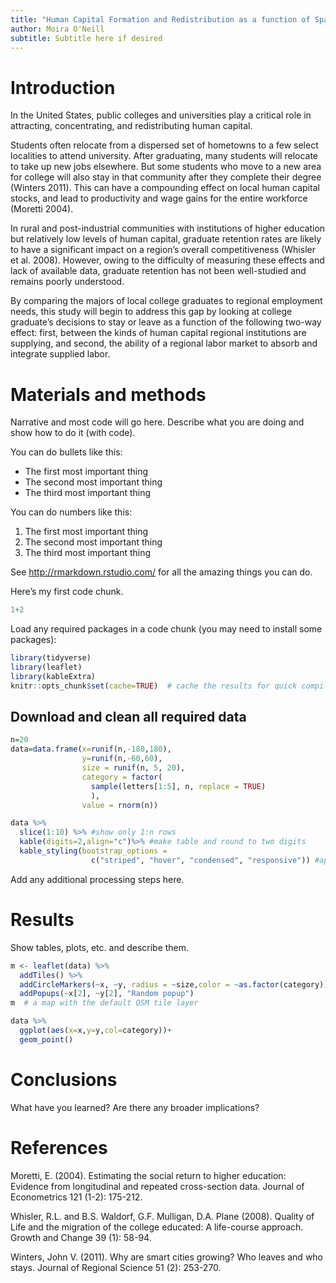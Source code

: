 ```yaml
---
title: "Human Capital Formation and Redistribution as a function of Spatial Skills Mismatch "
author: Moira O'Neill
subtitle: Subtitle here if desired
---
```


# Introduction

In the United States, public colleges and universities play a critical role in attracting, concentrating, and redistributing human capital. 

Students often relocate from a dispersed set of hometowns to a few select localities to attend university. After graduating, many students will relocate to take up new jobs elsewhere. But some students who move to a new area for college will also stay in that community after they complete their degree (Winters 2011). This can have a compounding effect on local human capital stocks, and lead to productivity and wage gains for the entire workforce (Moretti 2004).

In rural and post-industrial communities with institutions of higher education but relatively low levels of human capital, graduate retention rates are likely to have a significant impact on a region’s overall competitiveness (Whisler et al. 2008). However, owing to the difficulty of measuring these effects and lack of available data, graduate retention has not been well-studied and remains poorly understood.

By comparing the majors of local college graduates to regional employment needs, this study will begin to address this gap by looking at college graduate’s decisions to stay or leave as a function of the following two-way effect:  first, between the kinds of human capital regional institutions are supplying, and second, the ability of a regional labor market to absorb and integrate supplied labor.


# Materials and methods

Narrative and most code will go here.  Describe what you are doing and show how to do it (with code).

You can do bullets like this:

* The first most important thing
* The second most important thing
* The third most important thing

You can do numbers like this:

1. The first most important thing
2. The second most important thing
3. The third most important thing

See [http://rmarkdown.rstudio.com/](http://rmarkdown.rstudio.com/) for all the amazing things you can do.


Here's my first code chunk.
```r
1+2
```

Load any required packages in a code chunk (you may need to install some packages):

```r
library(tidyverse)
library(leaflet)
library(kableExtra)
knitr::opts_chunk$set(cache=TRUE)  # cache the results for quick compiling
```

## Download and clean all required data
```r
n=20
data=data.frame(x=runif(n,-180,180),
                y=runif(n,-60,60),
                size = runif(n, 5, 20),
                category = factor(
                  sample(letters[1:5], n, replace = TRUE)
                  ),
                value = rnorm(n))
```

```r
data %>% 
  slice(1:10) %>% #show only 1:n rows
  kable(digits=2,align="c")%>% #make table and round to two digits
  kable_styling(bootstrap_options = 
                  c("striped", "hover", "condensed", "responsive")) #apply other formatting
```

Add any additional processing steps here.

# Results

Show tables, plots, etc. and describe them.

```r
m <- leaflet(data) %>% 
  addTiles() %>% 
  addCircleMarkers(~x, ~y, radius = ~size,color = ~as.factor(category)) %>% 
  addPopups(~x[2], ~y[2], "Random popup")
m  # a map with the default OSM tile layer
```


```r
data %>% 
  ggplot(aes(x=x,y=y,col=category))+
  geom_point()
```

# Conclusions

What have you learned?  Are there any broader implications?

# References

Moretti, E. (2004). Estimating the social return to higher education: Evidence from longitudinal and repeated cross-section data. Journal of Econometrics 121 (1-2): 175-212.

Whisler, R.L. and B.S. Waldorf, G.F. Mulligan, D.A. Plane (2008). Quality of Life and the migration of the college educated: A life-course approach. Growth and Change 39 (1): 58-94.

Winters, John V. (2011). Why are smart cities growing? Who leaves and who stays. Journal of Regional Science 51 (2): 253-270.